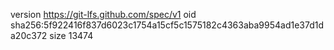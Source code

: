 version https://git-lfs.github.com/spec/v1
oid sha256:5f922416f837d6023c1754a15cf5c1575182c4363aba9954ad1e37d1da20c372
size 13474
